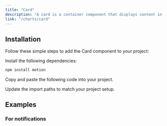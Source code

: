 ```yaml
---
title: "Card"
description: "A card is a container component that displays content in a card format."
link: "/charts/card"
---
```


<ComponentPreview name="card-demo" />

## Installation

Follow these simple steps to add the Card component to your project:

<Steps>

<Step>Install the following dependencies:</Step>

```bash
npm install motion
```

<Step>Copy and paste the following code into your project.</Step>

<CollapsibleSource name="card" path="components/ui/card.tsx" />

<Step>Update the import paths to match your project setup.</Step>

</Steps>

## Examples

### For notifications

<ComponentPreview name="card-notification" />
